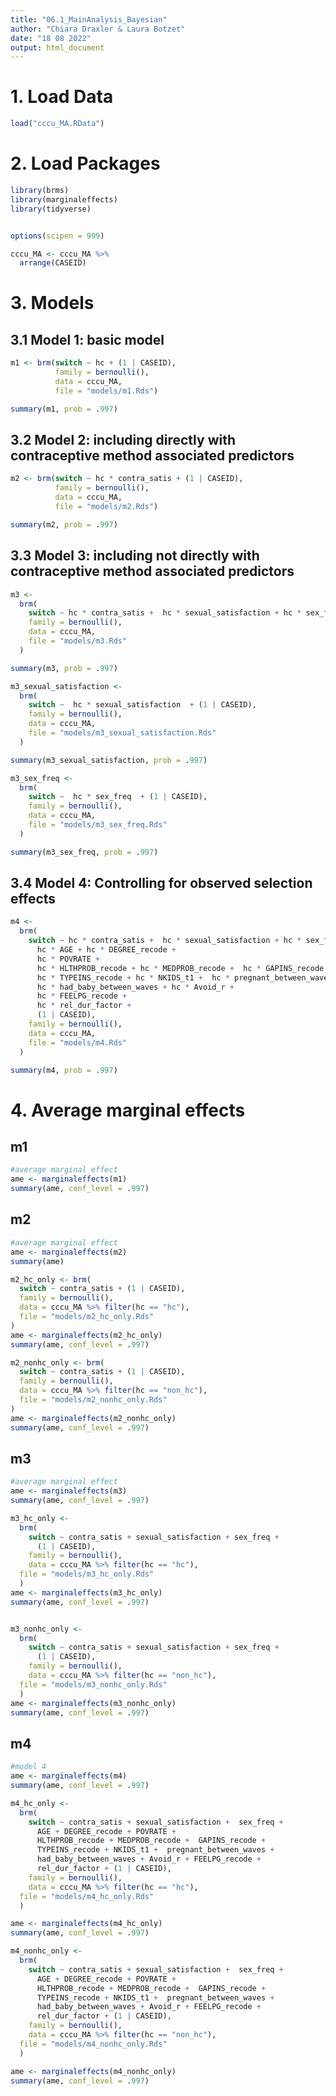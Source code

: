 ```yaml
---
title: "06.1_MainAnalysis_Bayesian"
author: "Chiara Draxler & Laura Botzet"
date: "18 08 2022"
output: html_document
---
```


# 1. Load Data
```r
load("cccu_MA.RData")
```


# 2. Load Packages
```r
library(brms)
library(marginaleffects)
library(tidyverse)


options(scipen = 999)
```

```r
cccu_MA <- cccu_MA %>%
  arrange(CASEID)
```


# 3. Models

## 3.1 Model 1: basic model
```r
m1 <- brm(switch ~ hc + (1 | CASEID),
          family = bernoulli(),
          data = cccu_MA,
          file = "models/m1.Rds")

summary(m1, prob = .997)
```


## 3.2 Model 2: including directly with contraceptive method associated predictors
```r
m2 <- brm(switch ~ hc * contra_satis + (1 | CASEID),
          family = bernoulli(),
          data = cccu_MA,
          file = "models/m2.Rds")

summary(m2, prob = .997)
```


## 3.3 Model 3: including not directly with contraceptive method associated predictors
```r
m3 <-
  brm(
    switch ~ hc * contra_satis +  hc * sexual_satisfaction + hc * sex_freq + (1 | CASEID),
    family = bernoulli(),
    data = cccu_MA,
    file = "models/m3.Rds"
  )

summary(m3, prob = .997)

m3_sexual_satisfaction <-
  brm(
    switch ~  hc * sexual_satisfaction  + (1 | CASEID),
    family = bernoulli(),
    data = cccu_MA,
    file = "models/m3_sexual_satisfaction.Rds"
  )

summary(m3_sexual_satisfaction, prob = .997)

m3_sex_freq <-
  brm(
    switch ~  hc * sex_freq  + (1 | CASEID),
    family = bernoulli(),
    data = cccu_MA,
    file = "models/m3_sex_freq.Rds"
  )

summary(m3_sex_freq, prob = .997)
```

## 3.4 Model 4: Controlling for observed selection effects
```r
m4 <-
  brm(
    switch ~ hc * contra_satis +  hc * sexual_satisfaction + hc * sex_freq +
      hc * AGE + hc * DEGREE_recode +
      hc * POVRATE +
      hc * HLTHPROB_recode + hc * MEDPROB_recode +  hc * GAPINS_recode +
      hc * TYPEINS_recode + hc * NKIDS_t1 +  hc * pregnant_between_waves +
      hc * had_baby_between_waves + hc * Avoid_r +
      hc * FEELPG_recode +
      hc * rel_dur_factor +
      (1 | CASEID),
    family = bernoulli(),
    data = cccu_MA,
    file = "models/m4.Rds"
  )

summary(m4, prob = .997)
```



# 4. Average marginal effects

## m1
```r
#average marginal effect
ame <- marginaleffects(m1)
summary(ame, conf_level = .997)
```

## m2
```r
#average marginal effect
ame <- marginaleffects(m2)
summary(ame)

m2_hc_only <- brm(
  switch ~ contra_satis + (1 | CASEID),
  family = bernoulli(),
  data = cccu_MA %>% filter(hc == "hc"),
  file = "models/m2_hc_only.Rds"
)
ame <- marginaleffects(m2_hc_only)
summary(ame, conf_level = .997)

m2_nonhc_only <- brm(
  switch ~ contra_satis + (1 | CASEID),
  family = bernoulli(),
  data = cccu_MA %>% filter(hc == "non_hc"),
  file = "models/m2_nonhc_only.Rds"
)
ame <- marginaleffects(m2_nonhc_only)
summary(ame, conf_level = .997)
```

## m3
```r
#average marginal effect
ame <- marginaleffects(m3)
summary(ame, conf_level = .997)

m3_hc_only <-
  brm(
    switch ~ contra_satis + sexual_satisfaction + sex_freq +
      (1 | CASEID),
    family = bernoulli(),
    data = cccu_MA %>% filter(hc == "hc"),
  file = "models/m3_hc_only.Rds"
  )
ame <- marginaleffects(m3_hc_only)
summary(ame, conf_level = .997)


m3_nonhc_only <-
  brm(
    switch ~ contra_satis + sexual_satisfaction + sex_freq +
      (1 | CASEID),
    family = bernoulli(),
    data = cccu_MA %>% filter(hc == "non_hc"),
  file = "models/m3_nonhc_only.Rds"
  )
ame <- marginaleffects(m3_nonhc_only)
summary(ame, conf_level = .997)
```

## m4
```r
#model 4
ame <- marginaleffects(m4)
summary(ame, conf_level = .997)

m4_hc_only <-
  brm(
    switch ~ contra_satis + sexual_satisfaction +  sex_freq +
      AGE + DEGREE_recode + POVRATE +
      HLTHPROB_recode + MEDPROB_recode +  GAPINS_recode +
      TYPEINS_recode + NKIDS_t1 +  pregnant_between_waves +
      had_baby_between_waves + Avoid_r + FEELPG_recode +
      rel_dur_factor + (1 | CASEID),
    family = bernoulli(),
    data = cccu_MA %>% filter(hc == "hc"),
  file = "models/m4_hc_only.Rds"
  )

ame <- marginaleffects(m4_hc_only)
summary(ame, conf_level = .997)

m4_nonhc_only <-
  brm(
    switch ~ contra_satis + sexual_satisfaction +  sex_freq +
      AGE + DEGREE_recode + POVRATE +
      HLTHPROB_recode + MEDPROB_recode +  GAPINS_recode +
      TYPEINS_recode + NKIDS_t1 +  pregnant_between_waves +
      had_baby_between_waves + Avoid_r + FEELPG_recode +
      rel_dur_factor + (1 | CASEID),
    family = bernoulli(),
    data = cccu_MA %>% filter(hc == "non_hc"),
  file = "models/m4_nonhc_only.Rds"
  )

ame <- marginaleffects(m4_nonhc_only)
summary(ame, conf_level = .997)
```

